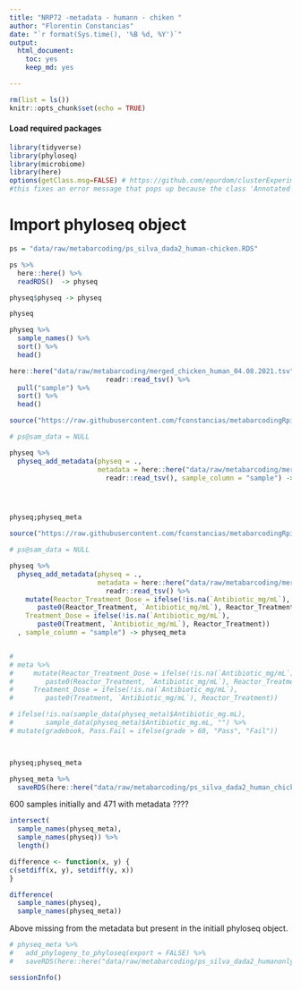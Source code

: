 ```yaml
---
title: "NRP72 -metadata - humann - chiken "
author: "Florentin Constancias"
date: "`r format(Sys.time(), '%B %d, %Y')`"
output: 
  html_document: 
    toc: yes
    keep_md: yes

---
```


```r
rm(list = ls())
knitr::opts_chunk$set(echo = TRUE)
```

#### Load required packages

```r
library(tidyverse)
library(phyloseq)
library(microbiome)
library(here)
options(getClass.msg=FALSE) # https://github.com/epurdom/clusterExperiment/issues/66
#this fixes an error message that pops up because the class 'Annotated' is defined in two different packages
```


# Import phyloseq object

```r
ps = "data/raw/metabarcoding/ps_silva_dada2_human-chicken.RDS"

ps %>% 
  here::here() %>%
  readRDS()  -> physeq

physeq$physeq -> physeq

physeq

```

```r
physeq %>% 
  sample_names() %>% 
  sort() %>% 
  head()

```


```r
here::here("data/raw/metabarcoding/merged_chicken_human_04.08.2021.tsv") %>%
                        readr::read_tsv() %>% 
  pull("sample") %>% 
  sort() %>% 
  head()

```

```r
source("https://raw.githubusercontent.com/fconstancias/metabarcodingRpipeline/dev/scripts/functions_export_simplified.R")

# ps@sam_data = NULL

physeq %>%
  physeq_add_metadata(physeq = .,
                      metadata = here::here("data/raw/metabarcoding/merged_chicken_human_04.08.2021.tsv") %>%
                        readr::read_tsv(), sample_column = "sample") -> physeq_meta




physeq;physeq_meta

```



```r
source("https://raw.githubusercontent.com/fconstancias/metabarcodingRpipeline/dev/scripts/functions_export_simplified.R")

# ps@sam_data = NULL

physeq %>%
  physeq_add_metadata(physeq = .,
                      metadata = here::here("data/raw/metabarcoding/merged_chicken_human_04.08.2021.tsv") %>%
                        readr::read_tsv() %>% 
    mutate(Reactor_Treatment_Dose = ifelse(!is.na(`Antibiotic_mg/mL`),
       paste0(Reactor_Treatment, `Antibiotic_mg/mL`), Reactor_Treatment),
    Treatment_Dose = ifelse(!is.na(`Antibiotic_mg/mL`),
       paste0(Treatment, `Antibiotic_mg/mL`), Reactor_Treatment))
  , sample_column = "sample") -> physeq_meta


# 
# meta %>% 
#     mutate(Reactor_Treatment_Dose = ifelse(!is.na(`Antibiotic_mg/mL`), 
#        paste0(Reactor_Treatment, `Antibiotic_mg/mL`), Reactor_Treatment)
#     Treatment_Dose = ifelse(!is.na(`Antibiotic_mg/mL`), 
#        paste0(Treatment, `Antibiotic_mg/mL`), Reactor_Treatment))

# ifelse(!is.na(sample_data(physeq_meta)$Antibiotic_mg.mL), 
#        sample_data(physeq_meta)$Antibiotic_mg.mL, "") %>% 
# mutate(gradebook, Pass.Fail = ifelse(grade > 60, "Pass", "Fail"))



physeq;physeq_meta

physeq_meta %>% 
  saveRDS(here::here("data/raw/metabarcoding/ps_silva_dada2_human_chicken_meta.RDS"))
```

600 samples initially and 471 with metadata ????

```r
intersect(
  sample_names(physeq_meta),
  sample_names(physeq)) %>% 
  length()
```

```r
difference <- function(x, y) {
c(setdiff(x, y), setdiff(y, x))
}

difference(
  sample_names(physeq),
  sample_names(physeq_meta))
```

Above missing from the metadata but present in the initiall phyloseq object.



```r
# physeq_meta %>% 
#   add_phylogeny_to_phyloseq(export = FALSE) %>% 
#   saveRDS(here::here("data/raw/metabarcoding/ps_silva_dada2_humanonly_phylo_meta.RDS"))
```

```r
sessionInfo()
```

